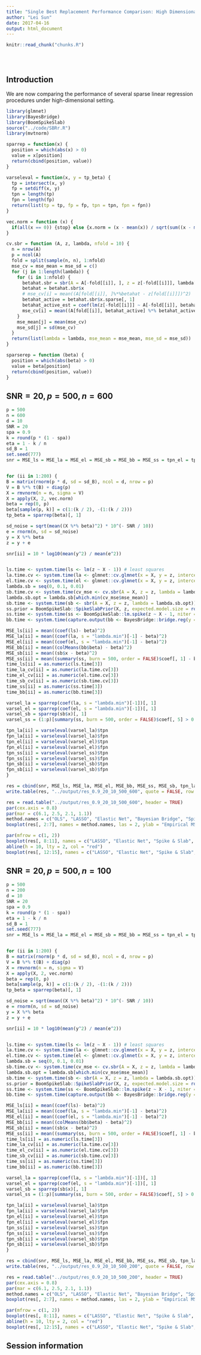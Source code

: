 ```yaml
---
title: "Single Best Replacement Performance Comparison: High Dimensional"
author: "Lei Sun"
date: 2017-04-16
output: html_document
---
```


<!-- The file analysis/chunks.R contains chunks that define default settings
shared across the workflowr files. -->
```r
knitr::read_chunk("chunks.R")
```

<!-- Update knitr chunk options -->
```r
```

<!-- Insert the date the file was last updated -->
```r
```

<!-- Insert the code version (Git commit SHA1) if Git repository exists and R
 package git2r is installed -->
```r
```

<!-- Add your analysis here -->

## Introduction

We are now comparing the performance of several sparse linear regression procedures under high-dimensional setting.


```r
library(glmnet)
library(BayesBridge)
library(BoomSpikeSlab)
source("../code/SBRr.R")
library(mvtnorm)
```

```r
sparrep = function(x) {
  position = which(abs(x) > 0)
  value = x[position]
  return(cbind(position, value))
}

varseleval = function(x, y = tp_beta) {
  tp = intersect(x, y)
  fp = setdiff(x, y)
  tpn = length(tp)
  fpn = length(fp)
  return(list(tp = tp, fp = fp, tpn = tpn, fpn = fpn))
}

vec.norm = function (x) {
  if(all(x == 0)) {stop} else {x.norm = (x - mean(x)) / sqrt(sum((x - mean(x))^2)); return(x.norm)}
}

cv.sbr = function (A, z, lambda, nfold = 10) {
  n = nrow(A)
  p = ncol(A)
  fold = split(sample(n, n), 1:nfold)
  mse_cv = mse_mean = mse_sd = c()
  for (j in 1:length(lambda)) {
    for (i in 1:nfold) {
      betahat.sbr = sbr(A = A[-fold[[i]], ], z = z[-fold[[i]]], lambda[j])
      betahat = betahat.sbr$x
      # mse_cv[i] = mean((A[fold[[i]], ]%*%betahat - z[fold[[i]]])^2)
      betahat_active = betahat.sbr$x.sparse[, 1]
      betahat_active_est = coef(lm(z[-fold[[i]]] ~ A[-fold[[i]], betahat_active] - 1))
      mse_cv[i] = mean((A[fold[[i]], betahat_active] %*% betahat_active_est - z[fold[[i]]])^2)
    }
    mse_mean[j] = mean(mse_cv)
    mse_sd[j] = sd(mse_cv)
  }
  return(list(lambda = lambda, mse_mean = mse_mean, mse_sd = mse_sd))
}

sparserep = function (beta) {
  position = which(abs(beta) > 0)
  value = beta[position]
  return(cbind(position, value))
}
```


## $\text{SNR} = 20, p = 500, n = 600$

```r
p = 500
n = 600
d = 10
SNR = 20
spa = 0.9
k = round(p * (1 - spa))
eta = 1 - k / n
sd_B = 1
set.seed(777)
snr = MSE_ls = MSE_la = MSE_el = MSE_sb = MSE_bb = MSE_ss = tpn_el = tpn_la = tpn_sb = tpn_ss = fpn_el = fpn_la = fpn_sb = fpn_ss = time_ls = time_la_cv = time_el_cv = time_sb_cv = time_sb = time_ss = time_bb = c()


for (ii in 1:200) {
B = matrix(rnorm(p * d, sd = sd_B), ncol = d, nrow = p)
V = B %*% t(B) + diag(p)
X = rmvnorm(n = n, sigma = V)
X = apply(X, 2, vec.norm)
beta = rep(0, p)
beta[sample(p, k)] = c(1:(k / 2), -(1:(k / 2)))
tp_beta = sparrep(beta)[, 1]

sd_noise = sqrt(mean((X %*% beta)^2) * 10^(- SNR / 10))
e = rnorm(n, sd = sd_noise)
y = X %*% beta
z = y + e

snr[ii] = 10 * log10(mean(y^2) / mean(e^2))


ls.time <- system.time(ls <- lm(z ~ X - 1)) # least squares
la.time.cv <- system.time(la <- glmnet::cv.glmnet(x = X, y = z, intercept = FALSE, alpha = 1)) # lasso
el.time.cv <- system.time(el <- glmnet::cv.glmnet(x = X, y = z, intercept = FALSE, alpha = 0.5)) # elastic net
lambda.sb = seq(0, 0.1, 0.01)
sb.time.cv <- system.time(cv_mse <- cv.sbr(A = X, z = z, lambda = lambda.sb))
lambda.sb.opt = lambda.sb[which.min(cv_mse$mse_mean)]
sb.time <- system.time(sb <- sbr(A = X, z = z, lambda = lambda.sb.opt)) # l0 with `SBR` using lambda from CV
ss.prior = BoomSpikeSlab::SpikeSlabPrior(X, z, expected.model.size = round(p * 0.5))
ss.time <- system.time(ss <- BoomSpikeSlab::lm.spike(z ~ X - 1, niter = 1000, prior = ss.prior, ping = 0)) #spike-and-slab with `BoomSpikeSlab`
bb.time <- system.time(capture.output(bb <- BayesBridge::bridge.reg(y = z, X, nsamp = 1000), file = "/dev/null")) # Bayesian bridge

MSE_ls[ii] = mean((coef(ls)- beta)^2)
MSE_la[ii] = mean((coef(la, s = "lambda.min")[-1] - beta)^2)
MSE_el[ii] = mean((coef(el, s = "lambda.min")[-1] - beta)^2)
MSE_bb[ii] = mean((colMeans(bb$beta) - beta)^2)
MSE_sb[ii] = mean((sb$x - beta)^2)
MSE_ss[ii] = mean((summary(ss, burn = 500, order = FALSE)$coef[, 1] - beta)^2)
time_ls[ii] = as.numeric(ls.time[3])
time_la_cv[ii] = as.numeric(la.time.cv[3])
time_el_cv[ii] = as.numeric(el.time.cv[3])
time_sb_cv[ii] = as.numeric(sb.time.cv[3])
time_ss[ii] = as.numeric(ss.time[3])
time_bb[ii] = as.numeric(bb.time[3])

varsel_la = sparrep(coef(la, s = "lambda.min")[-1])[, 1]
varsel_el = sparrep(coef(el, s = "lambda.min")[-1])[, 1]
varsel_sb = sparrep(sb$x)[, 1]
varsel_ss = (1:p)[summary(ss, burn = 500, order = FALSE)$coef[, 5] > 0.5]

tpn_la[ii] = varseleval(varsel_la)$tpn
fpn_la[ii] = varseleval(varsel_la)$fpn
tpn_el[ii] = varseleval(varsel_el)$tpn
fpn_el[ii] = varseleval(varsel_el)$fpn
tpn_ss[ii] = varseleval(varsel_ss)$tpn
fpn_ss[ii] = varseleval(varsel_ss)$fpn
tpn_sb[ii] = varseleval(varsel_sb)$tpn
fpn_sb[ii] = varseleval(varsel_sb)$fpn
}

res = cbind(snr, MSE_ls, MSE_la, MSE_el, MSE_bb, MSE_ss, MSE_sb, tpn_la, tpn_el, tpn_ss, tpn_sb, fpn_la, fpn_el, fpn_ss, fpn_sb, time_ls, time_la_cv, time_el_cv, time_sb_cv, time_sb, time_ss, time_sb)
write.table(res, "../output/res_0.9_20_10_500_600", quote = FALSE, row.names = FALSE)
```

```r
res = read.table("../output/res_0.9_20_10_500_600", header = TRUE)
par(cex.axis = 0.8)
par(mar = c(6.1, 2.5, 2.1, 1.1))
method.names = c("OLS", "LASSO", "Elastic Net", "Bayesian Bridge", "Spike & Slab", "SBR")
boxplot(res[, 2:7], names = method.names, las = 2, ylab = "Empirical MSE", main = "Comparison on Empirical Mean Squared Error", ylim = c(0, 0.4))

par(mfrow = c(1, 2))
boxplot(res[, 8:11], names = c("LASSO", "Elastic Net", "Spike & Slab", "SBR"), ylab = "Number of True Positive", las = 2, main = "Comparison on True Positive")
abline(h = 10, lty = 2, col = "red")
boxplot(res[, 12:15], names = c("LASSO", "Elastic Net", "Spike & Slab", "SBR"), ylab = "Number of False Positive", las = 2, main = "Comparison on False Positive")
```


## $\text{SNR} = 20, p = 500, n = 100$

```r
p = 500
n = 200
d = 10
SNR = 20
spa = 0.9
k = round(p * (1 - spa))
eta = 1 - k / n
sd_B = 1
set.seed(777)
snr = MSE_ls = MSE_la = MSE_el = MSE_sb = MSE_bb = MSE_ss = tpn_el = tpn_la = tpn_sb = tpn_ss = fpn_el = fpn_la = fpn_sb = fpn_ss = time_ls = time_la_cv = time_el_cv = time_sb_cv = time_sb = time_ss = time_bb = c()


for (ii in 1:200) {
B = matrix(rnorm(p * d, sd = sd_B), ncol = d, nrow = p)
V = B %*% t(B) + diag(p)
X = rmvnorm(n = n, sigma = V)
X = apply(X, 2, vec.norm)
beta = rep(0, p)
beta[sample(p, k)] = c(1:(k / 2), -(1:(k / 2)))
tp_beta = sparrep(beta)[, 1]

sd_noise = sqrt(mean((X %*% beta)^2) * 10^(- SNR / 10))
e = rnorm(n, sd = sd_noise)
y = X %*% beta
z = y + e

snr[ii] = 10 * log10(mean(y^2) / mean(e^2))


ls.time <- system.time(ls <- lm(z ~ X - 1)) # least squares
la.time.cv <- system.time(la <- glmnet::cv.glmnet(x = X, y = z, intercept = FALSE, alpha = 1)) # lasso
el.time.cv <- system.time(el <- glmnet::cv.glmnet(x = X, y = z, intercept = FALSE, alpha = 0.5)) # elastic net
lambda.sb = seq(0, 0.1, 0.01)
sb.time.cv <- system.time(cv_mse <- cv.sbr(A = X, z = z, lambda = lambda.sb))
lambda.sb.opt = lambda.sb[which.min(cv_mse$mse_mean)]
sb.time <- system.time(sb <- sbr(A = X, z = z, lambda = lambda.sb.opt)) # l0 with `SBR` using lambda from CV
ss.prior = BoomSpikeSlab::SpikeSlabPrior(X, z, expected.model.size = round(p * 0.5))
ss.time <- system.time(ss <- BoomSpikeSlab::lm.spike(z ~ X - 1, niter = 1000, prior = ss.prior, ping = 0)) #spike-and-slab with `BoomSpikeSlab`
bb.time <- system.time(capture.output(bb <- BayesBridge::bridge.reg(y = z, X, nsamp = 1000), file = "/dev/null")) # Bayesian bridge

MSE_ls[ii] = mean((coef(ls)- beta)^2)
MSE_la[ii] = mean((coef(la, s = "lambda.min")[-1] - beta)^2)
MSE_el[ii] = mean((coef(el, s = "lambda.min")[-1] - beta)^2)
MSE_bb[ii] = mean((colMeans(bb$beta) - beta)^2)
MSE_sb[ii] = mean((sb$x - beta)^2)
MSE_ss[ii] = mean((summary(ss, burn = 500, order = FALSE)$coef[, 1] - beta)^2)
time_ls[ii] = as.numeric(ls.time[3])
time_la_cv[ii] = as.numeric(la.time.cv[3])
time_el_cv[ii] = as.numeric(el.time.cv[3])
time_sb_cv[ii] = as.numeric(sb.time.cv[3])
time_ss[ii] = as.numeric(ss.time[3])
time_bb[ii] = as.numeric(bb.time[3])

varsel_la = sparrep(coef(la, s = "lambda.min")[-1])[, 1]
varsel_el = sparrep(coef(el, s = "lambda.min")[-1])[, 1]
varsel_sb = sparrep(sb$x)[, 1]
varsel_ss = (1:p)[summary(ss, burn = 500, order = FALSE)$coef[, 5] > 0.5]

tpn_la[ii] = varseleval(varsel_la)$tpn
fpn_la[ii] = varseleval(varsel_la)$fpn
tpn_el[ii] = varseleval(varsel_el)$tpn
fpn_el[ii] = varseleval(varsel_el)$fpn
tpn_ss[ii] = varseleval(varsel_ss)$tpn
fpn_ss[ii] = varseleval(varsel_ss)$fpn
tpn_sb[ii] = varseleval(varsel_sb)$tpn
fpn_sb[ii] = varseleval(varsel_sb)$fpn
}

res = cbind(snr, MSE_ls, MSE_la, MSE_el, MSE_bb, MSE_ss, MSE_sb, tpn_la, tpn_el, tpn_ss, tpn_sb, fpn_la, fpn_el, fpn_ss, fpn_sb, time_ls, time_la_cv, time_el_cv, time_sb_cv, time_sb, time_ss, time_sb)
write.table(res, "../output/res_0.9_20_10_500_200", quote = FALSE, row.names = FALSE)
```

```r
res = read.table("../output/res_0.9_20_10_500_200", header = TRUE)
par(cex.axis = 0.8)
par(mar = c(6.1, 2.5, 2.1, 1.1))
method.names = c("OLS", "LASSO", "Elastic Net", "Bayesian Bridge", "Spike & Slab", "SBR")
boxplot(res[, 2:7], names = method.names, las = 2, ylab = "Empirical MSE", main = "Comparison on Empirical Mean Squared Error", ylim = c(0, 0.4))

par(mfrow = c(1, 2))
boxplot(res[, 8:11], names = c("LASSO", "Elastic Net", "Spike & Slab", "SBR"), ylab = "Number of True Positive", las = 2, main = "Comparison on True Positive")
abline(h = 10, lty = 2, col = "red")
boxplot(res[, 12:15], names = c("LASSO", "Elastic Net", "Spike & Slab", "SBR"), ylab = "Number of False Positive", las = 2, main = "Comparison on False Positive")
```


## Session information

<!-- Insert the session information into the document -->
```r
```
